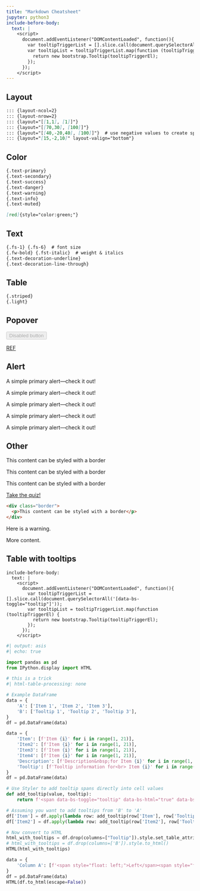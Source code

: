 ```yaml
---
title: "Markdown Cheatsheet"
jupyter: python3
include-before-body:
  text: |
    <script>
      document.addEventListener("DOMContentLoaded", function(){
        var tooltipTriggerList = [].slice.call(document.querySelectorAll('[data-bs-toggle="tooltip"]'));
        var tooltipList = tooltipTriggerList.map(function (tooltipTriggerEl) {
          return new bootstrap.Tooltip(tooltipTriggerEl);
        });
      });
    </script>
---
```


## Layout

``` markdown
::: {layout-ncol=2}
::: {layout-nrow=2}
::: {layout="[[1,1], [1]]"}
::: {layout="[[70,30], [100]]"}
::: {layout="[[40,-20,40], [100]]"}  # use negative values to create space between elements
::: {layout="[15,-2,10]" layout-valign="bottom"}
```

## Color

``` markdown
{.text-primary}
{.text-secondary}
{.text-success}
{.text-danger}
{.text-warning}
{.text-info}
{.text-muted}

[red]{style="color:green;"}
```

## Text

``` markdown
{.fs-1} {.fs-6}  # font size
{.fw-bold} {.fst-italic}  # weight & italics
{.text-decoration-underline}
{.text-decoration-line-through}
```

## Table
``` markdown
{.striped}
{.light}
```

## Popover

<span class="d-inline-block" tabindex="0" data-bs-toggle="popover" data-bs-trigger="hover focus" data-bs-content="Disabled popover">
  <button class="btn btn-primary" type="button" disabled>Disabled button</button>
</span>

[REF](https://getbootstrap.com/docs/5.2/components/popovers/#examples)

## Alert


[A simple primary alert—check it out!]{.alert .alert-primary role="alert"}

[A simple primary alert—check it out!]{.alert .alert-success role="alert"}

[A simple primary alert—check it out!]{.alert .alert-warning role="alert"}

[A simple primary alert—check it out!]{.alert .alert-light role="alert"}

[A simple primary alert—check it out!]{.alert .alert-info role="alert"}

## Other

::: {.border .text-center}
This content can be styled with a border

This content can be styled with a border

This content can be styled with a border
:::

[Take the quiz!](quiz.qmd){.btn .btn-outline-primary .btn role="button" data-toggle="tooltip" title="Here's a tooltip"}


``` html
<div class="border">
  <p>This content can be styled with a border</p>
</div>
```

::::: {#special .sidebar}

::: {.warning}
Here is a warning.
:::

More content.
:::::

## Table with tooltips

```
include-before-body:
  text: |
    <script>
      document.addEventListener("DOMContentLoaded", function(){
        var tooltipTriggerList = [].slice.call(document.querySelectorAll('[data-bs-toggle="tooltip"]'));
        var tooltipList = tooltipTriggerList.map(function (tooltipTriggerEl) {
          return new bootstrap.Tooltip(tooltipTriggerEl);
        });
      });
    </script>
```

``` python
#| output: asis
#| echo: true

import pandas as pd
from IPython.display import HTML

# this is a trick
#| html-table-processing: none

# Example DataFrame
data = {
    'A': ['Item 1', 'Item 2', 'Item 3'],
    'B': ['Tooltip 1', 'Tooltip 2', 'Tooltip 3'],
}
df = pd.DataFrame(data)

data = {
    'Item': [f'Item {i}' for i in range(1, 21)],
    'Item2': [f'Item {i}' for i in range(1, 21)],
    'Item3': [f'Item {i}' for i in range(1, 21)],
    'Item4': [f'Item {i}' for i in range(1, 21)],
    'Description': [f'Description&nbsp;for Item {i}' for i in range(1, 21)],
    'Tooltip': [f'Tooltip information for<br> Item {i}' for i in range(1, 21)]
}
df = pd.DataFrame(data)

# Use Styler to add tooltip spans directly into cell values
def add_tooltip(value, tooltip):
    return f'<span data-bs-toggle="tooltip" data-bs-html="true" data-bs-title="{tooltip}">{value}</span>'

# Assuming you want to add tooltips from 'B' to 'A'
df['Item'] = df.apply(lambda row: add_tooltip(row['Item'], row['Tooltip']), axis=1)
df['Item2'] = df.apply(lambda row: add_tooltip(row['Item2'], row['Tooltip']), axis=1)

# Now convert to HTML
html_with_tooltips = df.drop(columns=["Tooltip"]).style.set_table_attributes('class="table-striped table-success"').to_html()
# html_with_tooltips = df.drop(columns=['B']).style.to_html()
HTML(html_with_tooltips)
```

``` python
data = {
    'Column A': [f'<span style="float: left;">Left</span><span style="float: right;">Right</span><br><span style="float: right;">Right</span>', 'Another Entry']
}
df = pd.DataFrame(data)
HTML(df.to_html(escape=False))
```

